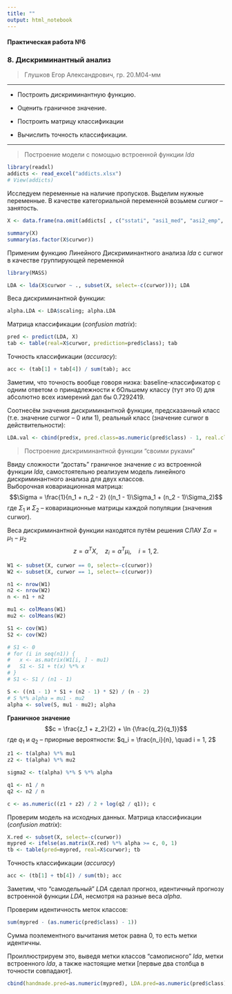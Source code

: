 ---
title: ""
output: html_notebook
---

#### Практическая работа №6
### 8. Дискриминантный анализ

> Глушков Егор Александрович, гр. 20.М04-мм  

---

- Построить дискриминантную функцию.

- Оценить граничное значение.

- Построить матрицу классификации

- Вычислить точность классификации.

---

> Построение модели с помощью встроенной функции *lda*

```{r}
library(readxl)
addicts <- read_excel("addicts.xlsx")
# View(addicts)
```

Исследуем переменные на наличие пропусков. Выделим нужные переменные. В качестве категориальной переменной возьмем *curwor* -- занятость.
```{r}
X <- data.frame(na.omit(addicts[ , c("sstati", "asi1_med", "asi2_emp", "asid3_dyr", "asi7_psy", "curwor")]))

summary(X)
summary(as.factor(X$curwor))
```
Применим функцию Линейного Дискриминантного анализа *lda* с curwor в качестве группирующей переменной
```{r}
library(MASS)

LDA <- lda(X$curwor ~ ., subset(X, select=-c(curwor))); LDA
```

Веса дискриминантной функции:
```{r}
alpha.LDA <- LDA$scaling; alpha.LDA
```

Матрица классификации (*confusion matrix*):
```{r}
pred <- predict(LDA, X)
tab <- table(real=X$curwor, prediction=pred$class); tab
```
Точность классификации (*accuracy*):
```{r}
acc <- (tab[1] + tab[4]) / sum(tab); acc
```
Заметим, что точность вообще говоря низка: baseline-классификатор с одним ответом о принадлежности к бОльшему классу (тут это 0) для абсолютно всех измерений дал бы 0.7292419.


Соотнесём значения дискриминантной функции, предсказанный класс (т.е. значение curwor -- 0 или 1), реальный класс (значение curwor в действительности):
```{r}
LDA.val <- cbind(pred$x, pred.class=as.numeric(pred$class) - 1, real.class=X$curwor); LDA.val[seq(20), ]
```

> Построение дискриминантной функции "своими руками"

Ввиду сложности "достать" граничное значение *с* из встроенной функции *lda*, самостоятельно реализуем модель линейного дискриминантного анализа для двух классов.  
Выборочная ковариационная матрица:
$$\Sigma = \frac{1}{n_1 + n_2 - 2} ((n_1 - 1)\Sigma_1 + (n_2 - 1)\Sigma_2)$$
где $\Sigma_1$ и $\Sigma_2$ -- ковариационные матрицы каждой популяции (значения curwor).

Веса дискриминантной функции находятся путём решения СЛАУ $\Sigma \alpha = \mu_1 - \mu_2$
$$z = \alpha^TX, \quad z_i = \alpha^T \mu_i, \quad i=1,2.$$

```{r}
W1 <- subset(X, curwor == 0, select=-c(curwor))
W2 <- subset(X, curwor == 1, select=-c(curwor))

n1 <- nrow(W1)
n2 <- nrow(W2)
n <- n1 + n2

mu1 <- colMeans(W1)
mu2 <- colMeans(W2)

S1 <- cov(W1)
S2 <- cov(W2)

# S1 <- 0
# for (i in seq(n1)) {
#   x <- as.matrix(W1[i, ] - mu1)
#   S1 <- S1 + t(x) %*% x
# }
# S1 <- S1 / (n1 - 1)

S <- ((n1 - 1) * S1 + (n2 - 1) * S2) / (n - 2)
# S %*% alpha = mu1 - mu2
alpha <- solve(S, mu1 - mu2); alpha
```

**Граничное значение** $$c = \frac{z_1 + z_2}{2} + \ln {\frac{q_2}{q_1}}$$
где $q_1$ и $q_2$ -- приорные вероятности: $q_i = \frac{n_i}{n}, \quad i = 1, 2$
```{r}
z1 <- t(alpha) %*% mu1
z2 <- t(alpha) %*% mu2

sigma2 <- t(alpha) %*% S %*% alpha

q1 <- n1 / n
q2 <- n2 / n

c <- as.numeric((z1 + z2) / 2 + log(q2 / q1)); c
```

Проверим модель на исходных данных. Матрица классификации (*confusion matrix*):
```{r}
X.red <- subset(X, select=-c(curwor))
mypred <- ifelse(as.matrix(X.red) %*% alpha >= c, 0, 1)
tb <- table(pred=mypred, real=X$curwor); tb
```

Точность классификации (*accuracy*)
```{r}
acc <- (tb[1] + tb[4]) / sum(tb); acc
```
Заметим, что "самодельный" *LDA* сделал прогноз, идентичный прогнозу встроенной функции *LDA*, несмотря на разные веса *alpha*.

Проверим идентичность меток классов:
```{r}
sum(mypred - (as.numeric(pred$class) - 1))
```
Сумма поэлементного вычитания меток равна 0, то есть метки идентичны.

Проиллюстрируем это, выведя метки классов "самописного" *lda*, метки встроенного *lda*, а также настоящие метки [первые два столбца в точности совпадают].
```{r}
cbind(handmade.pred=as.numeric(mypred), LDA.pred=as.numeric(pred$class) - 1, real.labels=X$curwor)[seq(30),]
```

